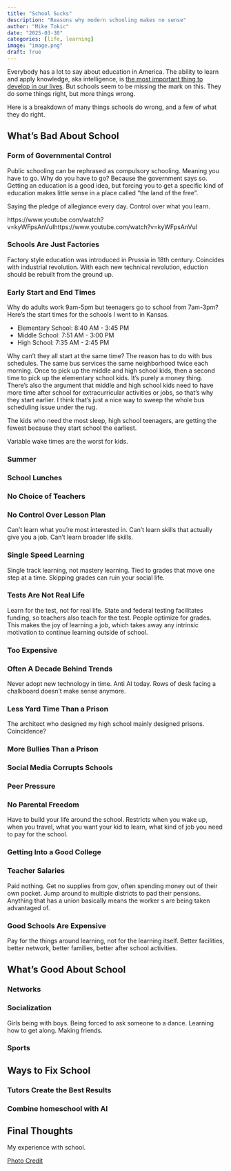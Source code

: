 ```yaml
---
title: "School Sucks"
description: "Reasons why modern schooling makes no sense"
author: "Mike Tokic"
date: "2025-03-30"
categories: [life, learning]
image: "image.png"
draft: True
---
```


Everybody has a lot to say about education in America. The ability to learn and apply knowledge, aka intelligence, is [the most important thing to develop in our lives](https://mftokic.github.io/posts/2025-01-31-knowledge/). But schools seem to be missing the mark on this. They do some things right, but more things wrong. 

Here is a breakdown of many things schools do wrong, and a few of what they do right. 

## What's Bad About School

### Form of Governmental Control

Public schooling can be rephrased as compulsory schooling. Meaning you have to go. Why do you have to go? Because the government says so. Getting an education is a good idea, but forcing you to get a specific kind of education makes little sense in a place called "the land of the free". 

Saying the pledge of allegiance every day. Control over what you learn. 

https://www.youtube.com/watch?v=kyWFpsAnVuIhttps://www.youtube.com/watch?v=kyWFpsAnVuI

### Schools Are Just Factories

Factory style education was introduced in Prussia in 18th century. Coincides with industrial revolution. With each new technical revolution, eduction should be rebuilt from the ground up. 

### Early Start and End Times 

Why do adults work 9am-5pm but teenagers go to school from 7am-3pm? Here's the start times for the schools I went to in Kansas. 

- Elementary School: 8:40 AM - 3:45 PM
- Middle School: 7:51 AM - 3:00 PM
- High School: 7:35 AM - 2:45 PM

Why can't they all start at the same time? The reason has to do with bus schedules. The same bus services the same neighborhood twice each morning. Once to pick up the middle and high school kids, then a second time to pick up the elementary school kids. It's purely a money thing. There's also the argument that middle and high school kids need to have more time after school for extracurricular activities or jobs, so that's why they start earlier. I think that's just a nice way to sweep the whole bus scheduling issue under the rug. 

The kids who need the most sleep, high school teenagers, are getting the fewest because they start school the earliest. 

Variable wake times are the worst for kids. 

### Summer

### School Lunches 

### No Choice of Teachers

### No Control Over Lesson Plan 

Can't learn what you're most interested in. Can't learn skills that actually give you a job. Can't learn broader life skills.

### Single Speed Learning 

Single track learning, not mastery learning. Tied to grades that move one step at a time. Skipping grades can ruin your social life. 

### Tests Are Not Real Life 

Learn for the test, not for real life. State and federal testing facilitates funding, so teachers also teach for the test. People optimize for grades. This makes the joy of learning a job, which takes away any intrinsic motivation to continue learning outside of school. 

### Too Expensive

### Often A Decade Behind Trends

Never adopt new technology in time. Anti AI today. Rows of desk facing a chalkboard doesn't make sense anymore. 

### Less Yard Time Than a Prison

The architect who designed my high school mainly designed prisons. Coincidence? 

### More Bullies Than a Prison 

### Social Media Corrupts Schools

### Peer Pressure

### No Parental Freedom

Have to build your life around the school. Restricts when you wake up, when you travel, what you want your kid to learn, what kind of job you need to pay for the school. 

### Getting Into a Good College

### Teacher Salaries

Paid nothing. Get no supplies from gov, often spending money out of their own pocket. Jump around to multiple districts to pad their pensions. Anything that has a union basically means the worker s are being taken advantaged of. 

### Good Schools Are Expensive 

Pay for the things around learning, not for the learning itself. Better facilities, better network, better families, better after school activities. 

## What's Good About School 

### Networks

### Socialization 

Girls being with boys. Being forced to ask someone to a dance. Learning how to get along. Making friends. 

### Sports

## Ways to Fix School 

### Tutors Create the Best Results

### Combine homeschool with AI

## Final Thoughts 

My experience with school. 

[Photo Credit](https://i0.wp.com/blog.education.nationalgeographic.org/wp-content/uploads/2016/09/france_in_xxi_century-_school.jpg?ssl=1)